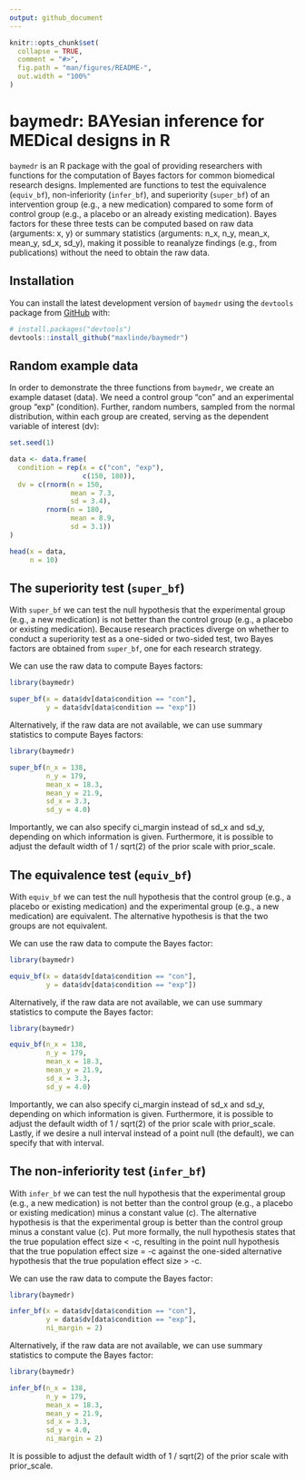 ```yaml
---
output: github_document
---
```


<!-- README.md is generated from README.Rmd. Please edit that file -->

```r
knitr::opts_chunk$set(
  collapse = TRUE,
  comment = "#>",
  fig.path = "man/figures/README-",
  out.width = "100%"
)
```
# baymedr: BAYesian inference for MEDical designs in R

<!-- badges: start -->
<!-- badges: end -->

`baymedr` is an R package with the goal of providing researchers with functions for the computation of Bayes factors for common biomedical research designs. Implemented are functions to test the equivalence (`equiv_bf`), non-inferiority (`infer_bf`), and superiority (`super_bf`) of an intervention group (e.g., a new medication) compared to some form of control group (e.g., a placebo or an already existing medication). Bayes factors for these three tests can be computed based on raw data (arguments: x, y) or summary statistics (arguments: n_x, n_y, mean_x, mean_y, sd_x, sd_y), making it possible to reanalyze findings (e.g., from publications) without the need to obtain the raw data.

## Installation

You can install the latest development version of `baymedr` using the `devtools` package from [GitHub](https://github.com/) with:

``` r
# install.packages("devtools")
devtools::install_github("maxlinde/baymedr")
```

## Random example data

In order to demonstrate the three functions from `baymedr`, we create an example dataset (data). We need a control group "con" and an experimental group "exp" (condition). Further, random numbers, sampled from the normal distribution, within each group are created, serving as the dependent variable of interest (dv):

``` r
set.seed(1)

data <- data.frame(
  condition = rep(x = c("con", "exp"),
                  c(150, 180)),
  dv = c(rnorm(n = 150,
               mean = 7.3,
               sd = 3.4),
         rnorm(n = 180,
               mean = 8.9,
               sd = 3.1))
)

head(x = data,
     n = 10)
```

## The superiority test (`super_bf`)

With `super_bf` we can test the null hypothesis that the experimental group (e.g., a new medication) is not better than the control group (e.g., a placebo or existing medication). Because research practices diverge on whether to conduct a superiority test as a one-sided or two-sided test, two Bayes factors are obtained from `super_bf`, one for each research strategy.

We can use the raw data to compute Bayes factors:

``` r
library(baymedr)

super_bf(x = data$dv[data$condition == "con"],
         y = data$dv[data$condition == "exp"])
```

Alternatively, if the raw data are not available, we can use summary statistics to compute Bayes factors:

``` r
library(baymedr)

super_bf(n_x = 138,
         n_y = 179,
         mean_x = 18.3,
         mean_y = 21.9,
         sd_x = 3.3,
         sd_y = 4.0)
```

Importantly, we can also specify ci_margin instead of sd_x and sd_y, depending on which information is given. Furthermore, it is possible to adjust the default width of 1 / sqrt(2) of the prior scale with prior_scale.

## The equivalence test (`equiv_bf`)

With `equiv_bf` we can test the null hypothesis that the control group (e.g., a placebo or existing medication) and the experimental group (e.g., a new medication) are equivalent. The alternative hypothesis is that the two groups are not equivalent.

We can use the raw data to compute the Bayes factor:

``` r
library(baymedr)

equiv_bf(x = data$dv[data$condition == "con"],
         y = data$dv[data$condition == "exp"])
```

Alternatively, if the raw data are not available, we can use summary statistics to compute the Bayes factor:

``` r
library(baymedr)

equiv_bf(n_x = 138,
         n_y = 179,
         mean_x = 18.3,
         mean_y = 21.9,
         sd_x = 3.3,
         sd_y = 4.0)
```

Importantly, we can also specify ci_margin instead of sd_x and sd_y, depending on which information is given. Furthermore, it is possible to adjust the default width of 1 / sqrt(2) of the prior scale with prior_scale. Lastly, if we desire a null interval instead of a point null (the default), we can specify that with interval.

## The non-inferiority test (`infer_bf`)

With `infer_bf` we can test the null hypothesis that the experimental group (e.g., a new medication) is not better than the control group (e.g., a placebo or existing medication) minus a constant value (c). The alternative hypothesis is that the experimental group is better than the control group minus a constant value (c). Put more formally, the null hypothesis states that the true population effect size < -c, resulting in the point null hypothesis that the true population effect size = -c against the one-sided alternative hypothesis that the true population effect size > -c.

We can use the raw data to compute the Bayes factor:

``` r
library(baymedr)

infer_bf(x = data$dv[data$condition == "con"],
         y = data$dv[data$condition == "exp"],
         ni_margin = 2)
```

Alternatively, if the raw data are not available, we can use summary statistics to compute the Bayes factor:

``` r
library(baymedr)

infer_bf(n_x = 138,
         n_y = 179,
         mean_x = 18.3,
         mean_y = 21.9,
         sd_x = 3.3,
         sd_y = 4.0,
         ni_margin = 2)
```

It is possible to adjust the default width of 1 / sqrt(2) of the prior scale with prior_scale.
